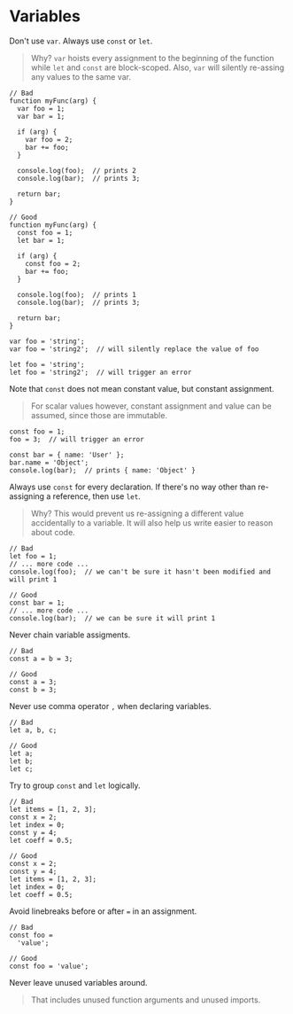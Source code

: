 # Variables

Don't use `var`. Always use `const` or `let`.

> Why? `var` hoists every assignment to the beginning of the function while `let` and `const` are block-scoped. Also, `var` will silently re-assing any values to the same var.

    // Bad
    function myFunc(arg) {
      var foo = 1;
      var bar = 1;
    
      if (arg) {
        var foo = 2;
        bar += foo;
      }
    
      console.log(foo);  // prints 2
      console.log(bar);  // prints 3;
    
      return bar;
    }
    
    // Good
    function myFunc(arg) {
      const foo = 1;
      let bar = 1;
    
      if (arg) {
        const foo = 2;
        bar += foo;
      }
    
      console.log(foo);  // prints 1
      console.log(bar);  // prints 3;
    
      return bar;
    }
    
    var foo = 'string';
    var foo = 'string2';  // will silently replace the value of foo
    
    let foo = 'string';
    let foo = 'string2';  // will trigger an error

Note that `const` does not mean constant value, but constant assignment.

> For scalar values however, constant assignment and value can be assumed, since those are immutable.

    const foo = 1;
    foo = 3;  // will trigger an error
    
    const bar = { name: 'User' };
    bar.name = 'Object';
    console.log(bar);  // prints { name: 'Object' }

Always use `const` for every declaration. If there's no way other than re-assigning a reference, then use `let`.

> Why? This would prevent us re-assigning a different value accidentally to a variable. It will also help us write easier to reason about code.

    // Bad
    let foo = 1;
    // ... more code ...
    console.log(foo);  // we can't be sure it hasn't been modified and will print 1
    
    // Good
    const bar = 1;
    // ... more code ...
    console.log(bar);  // we can be sure it will print 1

Never chain variable assigments.

    // Bad
    const a = b = 3;
    
    // Good
    const a = 3;
    const b = 3;

Never use comma operator `,` when declaring variables.

    // Bad
    let a, b, c;
    
    // Good
    let a;
    let b;
    let c;

Try to group `const` and `let` logically.

    // Bad
    let items = [1, 2, 3];
    const x = 2;
    let index = 0;
    const y = 4;
    let coeff = 0.5;
    
    // Good
    const x = 2;
    const y = 4;
    let items = [1, 2, 3];
    let index = 0;
    let coeff = 0.5;

Avoid linebreaks before or after `=` in an assignment.

    // Bad
    const foo =
      'value';
    
    // Good
    const foo = 'value';

Never leave unused variables around.

> That includes unused function arguments and unused imports.